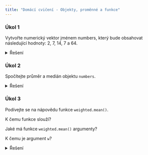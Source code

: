 ```yaml
---
title: "Domácí cvičení - Objekty, proměnné a funkce"
---
```


### Úkol 1

Vytvořte numerický vektor jménem numbers, který bude obsahovat následující hodnoty: 2, 7, 14, 7 a 64.

<details>
<summary>Řešení</summary>
``` r
numbers = c(2, 7, 14, 7, 64)
```
</details>

### Úkol 2

Spočítejte průměr a medián objektu `numbers`.

<details>
<summary>Řešení</summary>
``` r
mean(numbers)
median(numbers)
```
</details>


### Úkol 3

Podívejte se na nápovědu funkce `weighted.mean()`.

K čemu funkce slouží?

Jaké má funkce `weighted.mean()` argumenty?

K čemu je argument `w`?


<details>
<summary>Řešení</summary>
``` r
`?weighted.mean()` zobrazí nápovědu funkce `weighted.mean()`

Funkce počítá vážený průměr hodnot.

Fukce `weighted.mean()` má tři argumenty: `x`, `w`, `na.rm`.

Argument `w` jsou váhy jednotlivých hodnot.
```
</details>
